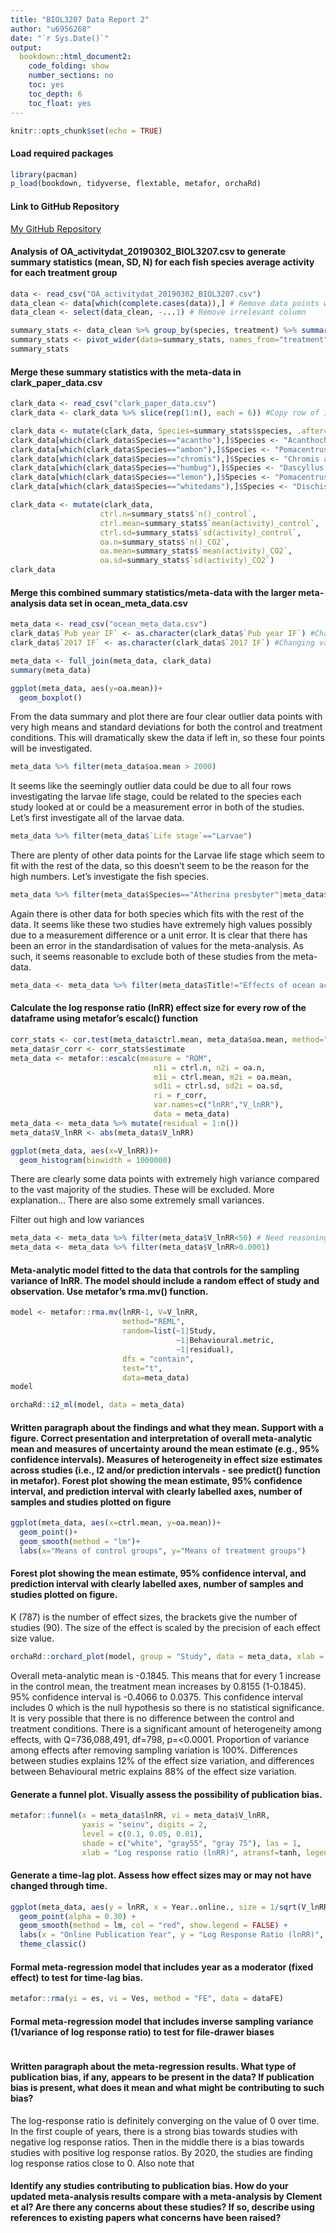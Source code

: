 ```yaml
---
title: "BIOL3207 Data Report 2"
author: "u6956268"
date: "`r Sys.Date()`"
output: 
  bookdown::html_document2:
    code_folding: show
    number_sections: no
    toc: yes
    toc_depth: 6
    toc_float: yes
---
```


```r
knitr::opts_chunk$set(echo = TRUE)
```

#### Load required packages
```r
library(pacman)
p_load(bookdown, tidyverse, flextable, metafor, orchaRd)
```


#### Link to GitHub Repository
[My GitHub Repository](https://github.com/nicolelehmann/BIOL3207_Report2)


#### Analysis of OA_activitydat_20190302_BIOL3207.csv to generate summary statistics (mean, SD, N) for each fish species average activity for each treatment group
```r
data <- read_csv("OA_activitydat_20190302_BIOL3207.csv")
data_clean <- data[which(complete.cases(data)),] # Remove data points which are incomplete
data_clean <- select(data_clean, -...1) # Remove irrelevant column

summary_stats <- data_clean %>% group_by(species, treatment) %>% summarise(n(), mean(activity), sd(activity))
summary_stats <- pivot_wider(data=summary_stats, names_from="treatment", values_from=c("n()", "mean(activity)", "sd(activity)"))
summary_stats
```

#### Merge these summary statistics with the meta-data in clark_paper_data.csv
```r
clark_data <- read_csv("clark_paper_data.csv")
clark_data <- clark_data %>% slice(rep(1:n(), each = 6)) #Copy row of info 6 times according to formatting of meta-analysis data set

clark_data <- mutate(clark_data, Species=summary_stats$species, .after=10)
clark_data[which(clark_data$Species=="acantho"),]$Species <- "Acanthochromis polyacanthus"
clark_data[which(clark_data$Species=="ambon"),]$Species <- "Pomacentrus amboinensis"
clark_data[which(clark_data$Species=="chromis"),]$Species <- "Chromis atripectoralis"
clark_data[which(clark_data$Species=="humbug"),]$Species <- "Dascyllus aruanus"
clark_data[which(clark_data$Species=="lemon"),]$Species <- "Pomacentrus moluccensis"
clark_data[which(clark_data$Species=="whitedams"),]$Species <- "Dischistodus perspicillatus"

clark_data <- mutate(clark_data, 
                    ctrl.n=summary_stats$`n()_control`, 
                    ctrl.mean=summary_stats$`mean(activity)_control`, 
                    ctrl.sd=summary_stats$`sd(activity)_control`, 
                    oa.n=summary_stats$`n()_CO2`, 
                    oa.mean=summary_stats$`mean(activity)_CO2`, 
                    oa.sd=summary_stats$`sd(activity)_CO2`)
clark_data
```

#### Merge this combined summary statistics/meta-data with the larger meta-analysis data set in ocean_meta_data.csv
```r
meta_data <- read_csv("ocean_meta_data.csv")
clark_data$`Pub year IF` <- as.character(clark_data$`Pub year IF`) #Changing variable class to character to match meta-analysis data set 
clark_data$`2017 IF` <- as.character(clark_data$`2017 IF`) #Changing variable class to character to match meta-analysis data set 

meta_data <- full_join(meta_data, clark_data)
summary(meta_data)
```

```r
ggplot(meta_data, aes(y=oa.mean))+
  geom_boxplot()
```

From the data summary and plot there are four clear outlier data points with very high means and standard deviations for both the control and treatment conditions. This will dramatically skew the data if left in, so these four points will be investigated. 

```r
meta_data %>% filter(meta_data$oa.mean > 2000)
```

It seems like the seemingly outlier data could be due to all four rows investigating the larvae life stage, could be related to the species each study looked at or could be a measurement error in both of the studies. Let's first investigate all of the larvae data.

```r
meta_data %>% filter(meta_data$`Life stage`=="Larvae")
```

There are plenty of other data points for the Larvae life stage which seem to fit with the rest of the data, so this doesn't seem to be the reason for the high numbers. Let's investigate the fish species. 

```r
meta_data %>% filter(meta_data$Species=="Atherina presbyter"|meta_data$Species=="Clupea harengus")
```

Again there is other data for both species which fits with the rest of the data. It seems like these two studies have extremely high values possibly due to a measurement difference or a unit error. It is clear that there has been an error in the standardisation of values for the meta-analysis. As such, it seems reasonable to exclude both of these studies from the meta-data. 

```r
meta_data <- meta_data %>% filter(meta_data$Title!="Effects of ocean acidification on the swimming ability, development and biochemical responses of sand smelt larvae" & meta_data$Title!="Growth performance and survival of larval Atlantic herring, under the combined effects of elevated temperatures and CO2")
```


#### Calculate the log response ratio (lnRR) effect size for every row of the dataframe using metafor’s escalc() function
```r
corr_stats <- cor.test(meta_data$ctrl.mean, meta_data$oa.mean, method="pearson")
meta_data$r_corr <- corr_stats$estimate
meta_data <- metafor::escalc(measure = "ROM", 
                                n1i = ctrl.n, n2i = oa.n,
                                m1i = ctrl.mean, m2i = oa.mean, 
                                sd1i = ctrl.sd, sd2i = oa.sd, 
                                ri = r_corr,
                                var.names=c("lnRR","V_lnRR"),
                                data = meta_data)
meta_data <- meta_data %>% mutate(residual = 1:n())
meta_data$V_lnRR <- abs(meta_data$V_lnRR)
```

```r
ggplot(meta_data, aes(x=V_lnRR))+
  geom_histogram(binwidth = 1000000)
```
There are clearly some data points with extremely high variance compared to the vast majority of the studies. These will be excluded. More explanation... There are also some extremely small variances. 

Filter out high and low variances
```r
meta_data <- meta_data %>% filter(meta_data$V_lnRR<50) # Need reasoning!! 
meta_data <- meta_data %>% filter(meta_data$V_lnRR>0.0001)
```


#### Meta-analytic model fitted to the data that controls for the sampling variance of lnRR. The model should include a random effect of study and observation. Use metafor’s rma.mv() function.
```r
model <- metafor::rma.mv(lnRR~1, V=V_lnRR, 
                         method="REML",
                         random=list(~1|Study,
                                     ~1|Behavioural.metric,
                                     ~1|residual),
                         dfs = "contain",
                         test="t",
                         data=meta_data)
model
```

```r
orchaRd::i2_ml(model, data = meta_data)
```


#### Written paragraph about the findings and what they mean. Support with a figure. Correct presentation and interpretation of overall meta-analytic mean and measures of uncertainty around the mean estimate (e.g., 95% confidence intervals). Measures of heterogeneity in effect size estimates across studies (i.e., I2 and/or prediction intervals - see predict() function in metafor). Forest plot showing the mean estimate, 95% confidence interval, and prediction interval with clearly labelled axes, number of samples and studies plotted on figure

```r
ggplot(meta_data, aes(x=ctrl.mean, y=oa.mean))+
  geom_point()+
  geom_smooth(method = "lm")+
  labs(x="Means of control groups", y="Means of treatment groups")
```

#### Forest plot showing the mean estimate, 95% confidence interval, and prediction interval with clearly labelled axes, number of samples and studies plotted on figure.

K (787) is the number of effect sizes, the brackets give the number of studies (90). The size of the effect is scaled by the precision of each effect size value. 
```r
orchaRd::orchard_plot(model, group = "Study", data = meta_data, xlab = "Log response ratio (lnRR)", angle = 45)
```


Overall meta-analytic mean is -0.1845. This means that for every 1 increase in the control mean, the treatment mean increases by 0.8155 (1-0.1845). 
95% confidence interval is -0.4066 to 0.0375. This confidence interval includes 0 which is the null hypothesis so there is no statistical significance. It is very possible that there is no difference between the control and treatment conditions. 
There is a significant amount of heterogeneity among effects, with Q=736,088,491, df=798, p=<0.0001. Proportion of variance among effects after removing sampling variation is 100%. Differences between studies explains 12% of the effect size variation, and differences between Behavioural metric explains 88% of the effect size variation. 

#### Generate a funnel plot. Visually assess the possibility of publication bias.

```r
metafor::funnel(x = meta_data$lnRR, vi = meta_data$V_lnRR, 
                yaxis = "seinv", digits = 2, 
                level = c(0.1, 0.05, 0.01), 
                shade = c("white", "gray55", "gray 75"), las = 1, 
                xlab = "Log response ratio (lnRR)", atransf=tanh, legend = TRUE)
```


#### Generate a time-lag plot. Assess how effect sizes may or may not have changed through time.
```r
ggplot(meta_data, aes(y = lnRR, x = Year..online., size = 1/sqrt(V_lnRR))) + 
  geom_point(alpha = 0.30) + 
  geom_smooth(method = lm, col = "red", show.legend = FALSE) + 
  labs(x = "Online Publication Year", y = "Log Response Ratio (lnRR)", size = "Precision (1/SE)") + 
  theme_classic()
```


#### Formal meta-regression model that includes year as a moderator (fixed effect) to test for time-lag bias.
```r
metafor::rma(yi = es, vi = Ves, method = "FE", data = dataFE)

```

#### Formal meta-regression model that includes inverse sampling variance (1/variance of log response ratio) to test for file-drawer biases
```r

```

#### Written paragraph about the meta-regression results. What type of publication bias, if any, appears to be present in the data? If publication bias is present, what does it mean and what might be contributing to such bias?

The log-response ratio is definitely converging on the value of 0 over time. In the first couple of years, there is a strong bias towards studies with negative log response ratios. Then in the middle there is a bias towards studies with positive log response ratios. By 2020, the studies are finding log response ratios close to 0. Also note that 

#### Identify any studies contributing to publication bias. How do your updated meta-analysis results compare with a meta-analysis by Clement et al? Are there any concerns about these studies? If so, describe using references to existing papers what concerns have been raised?


